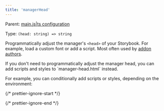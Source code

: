 ```yaml
---
title: 'managerHead'
---
```


Parent: [main.js|ts configuration](./main-config.mdx)

Type: `(head: string) => string`

Programmatically adjust the manager's `<head>` of your Storybook. For example, load a custom font or add a script. Most often used by [addon authors](../addons/writing-presets.mdx#ui-configuration).

<Callout variant="info" icon="💡">
  If you don't need to programmatically adjust the manager head, you can add scripts and styles to `manager-head.html` instead.
</Callout>

For example, you can conditionally add scripts or styles, depending on the environment:

{/* prettier-ignore-start */}

<CodeSnippets path="main-config-manager-head.md" />

{/* prettier-ignore-end */}
